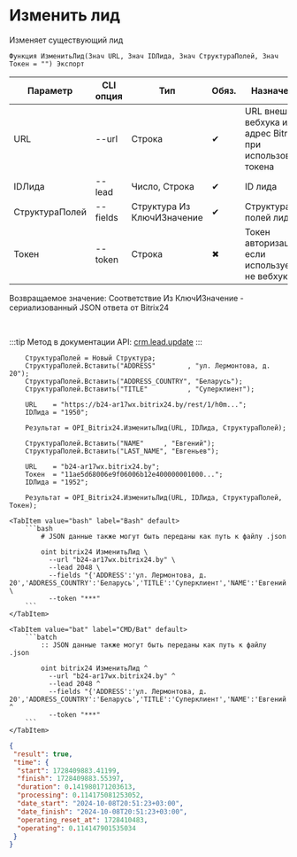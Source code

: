 ﻿---
sidebar_position: 5
description: Изменить лид и другие функции для работы с Bitrix24 в Открытом пакете интеграций - бесплатной open-source библиотеке интеграций для 1С:Предприятие 8, OneScript и CLI
keywords: [1C, 1С, 1С:Предприятие, 1С:Предприятие 8.3, API, Интеграция, Сервисы, Обмен, OneScript, CLI, Bitrix24]
---


# Изменить лид
 Изменяет существующий лид



`Функция ИзменитьЛид(Знач URL, Знач IDЛида, Знач СтруктураПолей, Знач Токен = "") Экспорт`

  | Параметр | CLI опция | Тип | Обяз. | Назначение |
  |-|-|-|-|-|
  | URL | --url | Строка | &#x2714; | URL внешнего вебхука или адрес Bitrix24 при использовании токена |
  | IDЛида | --lead | Число, Строка | &#x2714; | ID лида |
  | СтруктураПолей | --fields | Структура Из КлючИЗначение | &#x2714; | Структура полей лида |
  | Токен | --token | Строка | &#x2716; | Токен авторизации, если используется не вебхук |

  
  Возвращаемое значение:   Соответствие Из КлючИЗначение - сериализованный JSON ответа от Bitrix24

<br/>

:::tip
Метод в документации API: [crm.lead.update](https://dev.1c-bitrix.ru/rest_help/crm/leads/crm_lead_update.php)
:::
<br/>



```bsl title="Пример использования для 1С:Предприятие/OneScript"
    СтруктураПолей = Новый Структура;
    СтруктураПолей.Вставить("ADDRESS"        , "ул. Лермонтова, д. 20");
    СтруктураПолей.Вставить("ADDRESS_COUNTRY", "Беларусь");
    СтруктураПолей.Вставить("TITLE"          , "Суперклиент");

    URL    = "https://b24-ar17wx.bitrix24.by/rest/1/h0m...";
    IDЛида = "1950";

    Результат = OPI_Bitrix24.ИзменитьЛид(URL, IDЛида, СтруктураПолей);

    СтруктураПолей.Вставить("NAME"     , "Евгений");
    СтруктураПолей.Вставить("LAST_NAME", "Евгеньев");

    URL    = "b24-ar17wx.bitrix24.by";
    Токен  = "11ae5d68006e9f06006b12e400000001000...";
    IDЛида = "1952";

    Результат = OPI_Bitrix24.ИзменитьЛид(URL, IDЛида, СтруктураПолей, Токен);
```
    

 <Tabs>
  
    <TabItem value="bash" label="Bash" default>
        ```bash
            # JSON данные также могут быть переданы как путь к файлу .json
            
            oint bitrix24 ИзменитьЛид \
              --url "b24-ar17wx.bitrix24.by" \
              --lead 2048 \
              --fields "{'ADDRESS':'ул. Лермонтова, д. 20','ADDRESS_COUNTRY':'Беларусь','TITLE':'Суперклиент','NAME':'Евгений','LAST_NAME':'Евгеньев'}" \
              --token "***"
        ```
    </TabItem>
  
    <TabItem value="bat" label="CMD/Bat" default>
        ```batch
            :: JSON данные также могут быть переданы как путь к файлу .json
            
            oint bitrix24 ИзменитьЛид ^
              --url "b24-ar17wx.bitrix24.by" ^
              --lead 2048 ^
              --fields "{'ADDRESS':'ул. Лермонтова, д. 20','ADDRESS_COUNTRY':'Беларусь','TITLE':'Суперклиент','NAME':'Евгений','LAST_NAME':'Евгеньев'}" ^
              --token "***"
        ```
    </TabItem>
</Tabs>


```json title="Результат"
{
 "result": true,
 "time": {
  "start": 1728409883.41199,
  "finish": 1728409883.55397,
  "duration": 0.141980171203613,
  "processing": 0.114175081253052,
  "date_start": "2024-10-08T20:51:23+03:00",
  "date_finish": "2024-10-08T20:51:23+03:00",
  "operating_reset_at": 1728410483,
  "operating": 0.114147901535034
 }
}
```
